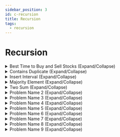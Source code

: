 ```yaml
---
sidebar_position: 3 
id: c-recursion
title: Recursion
tags:
  - recursion
---
```



# Recursion

<details> 
<summary> Best Time to Buy and Sell Stocks (Expand/Collapse) </summary> 

### [⁉️ See LeetCode Problem #121](https://leetcode.com/problems/best-time-to-buy-and-sell-stock/)

<Tabs>
<TabItem value="java" label="Java">

```java showLineNumbers
public class Solution {
    public static void main(String[] args) {
        System.out.println("Hello, world!");
    }
}
```

</TabItem>
</Tabs>

</details>

<details> 
<summary> Contains Duplicate (Expand/Collapse) </summary> 

### [See LeetCode Problem #217](https://leetcode.com/problems/contains-duplicate/)

<Tabs>
<TabItem value="java" label="Java">

```java showLineNumbers
public class Solution {
    public static void main(String[] args) {
        System.out.println("Hello, world!");
    }
}
```

</TabItem>
</Tabs>

</details>

<details> 
<summary> Insert Interval (Expand/Collapse) </summary> 

### [See LeetCode Problem #57](https://leetcode.com/problems/insert-interval/)

<Tabs>
<TabItem value="java" label="Java">

```java showLineNumbers
public class Solution {
    public static void main(String[] args) {
        System.out.println("Hello, world!");
    }
}
```

</TabItem>
</Tabs>

</details>

<details> 
<summary> Majority Element (Expand/Collapse) </summary> 

### [See LeetCode Problem #169](https://leetcode.com/problems/majority-element/)

<Tabs>
<TabItem value="java" label="Java">

```java showLineNumbers
public class Solution {
    public static void main(String[] args) {
        System.out.println("Hello, world!");
    }
}
```

</TabItem>
</Tabs>

</details>

<details> 
<summary> Two Sum (Expand/Collapse) </summary> 

### [See LeetCode Problem #1](https://leetcode.com/problems/two-sum/)

<Tabs>
<TabItem value="java" label="Java">

```java showLineNumbers
import java.util.Arrays;
import java.util.HashMap;
import java.util.Map;

public class Solution {

//    //  Brute force approach
//    public int[] twoSum(int[] nums, int target) {
//        for (int i = 0; i < nums.length; i++) {
//            for (int j = i + 1; j < nums.length; j++) {
//                if (nums[j] == target - nums[i]) {
//                    return new int[]{i, j};
//              }
//          }
//        }
//        return null;
//    }

    //  O(N) time complexity
    //  2-pass HashMap
//      static int[] twoSum(int[] nums, int target) {
//          Map<Integer, Integer> hmap = new HashMap<>();
//          for (int i = 0; i < nums.length; i++) {
//              hmap.put(nums[i], i);
//          }
//
//          for (int i = 0; i < nums.length; i++) {
//              int complement = target - nums[i];
//              if (hmap.containsKey(complement) && hmap.get(complement) != i) {
//                  return new int[] {i, hmap.get(complement)};
//              }
//          }
//          return null;
//      }

    //  O(N) time complexity
    //  1-pass HashMap
    static int[] twoSum(int[] nums, int target) {
        Map<Integer, Integer> hmap = new HashMap<>();

        for (int i = 0; i < nums.length; i++) {
            int complement = target - nums[i];
            if (hmap.containsKey(complement)) {
                return new int[] {hmap.get(complement), i};
            }
            hmap.put(nums[i], i);
        }
        return null;
    }

    public static void main(String[] args) {
        //Output: [0,1]
        int[] nums1 = {2,7,11,15};
        int target1 = 9;

        //Output: [1,2]
        int[] nums2 = {3,2,4};
        int target2 = 6;

        //Output: [0,1]
        int[] nums3 = {3,3};
        int target3 = 6;

        System.out.println(Arrays.toString(twoSum(nums1, target1)));
        System.out.println(Arrays.toString(twoSum(nums2, target2)));
        System.out.println(Arrays.toString(twoSum(nums3, target3)));
    }
}
```

</TabItem>
</Tabs>

</details>

<details> 
<summary> Problem Name 2 (Expand/Collapse) </summary> 

<!-- two_sum [***Grind75-Array-1/11, +++H-Array, +++M-HashTable] -->
### [Problem statement from LeetCode](https://leetcode.com/problems/two-sum/)

<Tabs>
<TabItem value="java" label="Java">

```java showLineNumbers
public class Solution {
    public static void main(String[] args) {
        System.out.println("Hello, world!");
    }
}
```

</TabItem>
</Tabs>

</details>

<details> 
<summary> Problem Name 3 (Expand/Collapse) </summary> 

<!-- two_sum [***Grind75-Array-1/11, +++H-Array, +++M-HashTable] -->
### [Problem statement from LeetCode](https://leetcode.com/problems/two-sum/)

<Tabs>
<TabItem value="java" label="Java">

```java showLineNumbers
public class Solution {
    public static void main(String[] args) {
        System.out.println("Hello, world!");
    }
}
```

</TabItem>
</Tabs>

</details>

<details> 
<summary> Problem Name 4 (Expand/Collapse) </summary> 

<!-- two_sum [***Grind75-Array-1/11, +++H-Array, +++M-HashTable] -->
### [Problem statement from LeetCode](https://leetcode.com/problems/two-sum/)

<Tabs>
<TabItem value="java" label="Java">

```java showLineNumbers
public class Solution {
    public static void main(String[] args) {
        System.out.println("Hello, world!");
    }
}
```

</TabItem>
</Tabs>

</details>

<details> 
<summary> Problem Name 5 (Expand/Collapse) </summary> 

<!-- two_sum [***Grind75-Array-1/11, +++H-Array, +++M-HashTable] -->
### [Problem statement from LeetCode](https://leetcode.com/problems/two-sum/)

<Tabs>
<TabItem value="java" label="Java">

```java showLineNumbers
public class Solution {
    public static void main(String[] args) {
        System.out.println("Hello, world!");
    }
}
```

</TabItem>
</Tabs>

</details>

<details> 
<summary> Problem Name 6 (Expand/Collapse) </summary> 

<!-- two_sum [***Grind75-Array-1/11, +++H-Array, +++M-HashTable] -->
### [Problem statement from LeetCode](https://leetcode.com/problems/two-sum/)

<Tabs>
<TabItem value="java" label="Java">

```java showLineNumbers
public class Solution {
    public static void main(String[] args) {
        System.out.println("Hello, world!");
    }
}
```

</TabItem>
</Tabs>

</details>

<details> 
<summary> Problem Name 7 (Expand/Collapse) </summary> 

<!-- two_sum [***Grind75-Array-1/11, +++H-Array, +++M-HashTable] -->
### [Problem statement from LeetCode](https://leetcode.com/problems/two-sum/)

<Tabs>
<TabItem value="java" label="Java">

```java showLineNumbers
public class Solution {
    public static void main(String[] args) {
        System.out.println("Hello, world!");
    }
}
```

</TabItem>
</Tabs>

</details>

<details> 
<summary> Problem Name 8 (Expand/Collapse) </summary> 

<!-- two_sum [***Grind75-Array-1/11, +++H-Array, +++M-HashTable] -->
### [Problem statement from LeetCode](https://leetcode.com/problems/two-sum/)

<Tabs>
<TabItem value="java" label="Java">

```java showLineNumbers
public class Solution {
    public static void main(String[] args) {
        System.out.println("Hello, world!");
    }
}
```

</TabItem>
</Tabs>

</details>

<details> 
<summary> Problem Name 9 (Expand/Collapse) </summary> 

<!-- two_sum [***Grind75-Array-1/11, +++H-Array, +++M-HashTable] -->
### [Problem statement from LeetCode](https://leetcode.com/problems/two-sum/)

<Tabs>
<TabItem value="java" label="Java">

```java showLineNumbers
public class Solution {
    public static void main(String[] args) {
        System.out.println("Hello, world!");
    }
}
```

</TabItem>
</Tabs>

</details>

